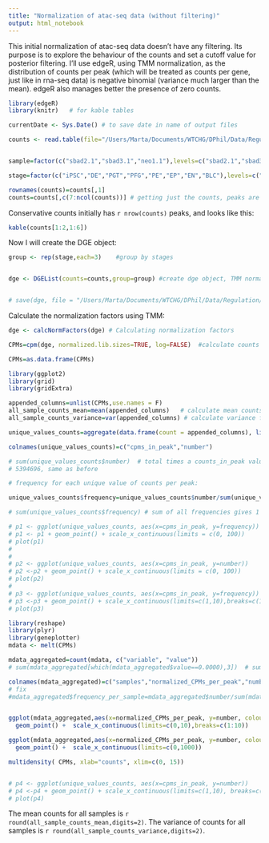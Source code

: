 ```yaml
---
title: "Normalization of atac-seq data (without filtering)"
output: html_notebook
---
```


This initial normalization of atac-seq data doesn't have any filtering. Its purpose is to explore the behaviour of the counts and set a cutoff value for posterior filtering. I'll use edgeR, using TMM normalization, as the distribution of counts per peak (which will be treated as counts per gene, just like in rna-seq data) is negative binomial (variance much larger than the mean). edgeR also manages better the presence of zero counts. 

```r
library(edgeR)
library(knitr)   # for kable tables

currentDate <- Sys.Date() # to save date in name of output files

counts <- read.table(file="/Users/Marta/Documents/WTCHG/DPhil/Data/Regulation/atac-seq/counts_all_samples_peaks_renamed.txt",header = T,check.names=F) # bed file with start and end of peaks


sample=factor(c("sbad2.1","sbad3.1","neo1.1"),levels=c("sbad2.1","sbad3.1","neo1.1"))   # data comes from three donors

stage=factor(c("iPSC","DE","PGT","PFG","PE","EP","EN","BLC"),levels=c("iPSC","DE","PGT","PFG","PE","EP","EN","BLC")) # 8 stages

rownames(counts)=counts[,1]
counts=counts[,c(7:ncol(counts))] # getting just the counts, peaks are row names

```
Conservative counts initially has `r nrow(counts)` peaks, and looks like this: 


```r


kable(counts[1:2,1:6])


```

Now I will create the DGE object:


```r


group <- rep(stage,each=3)    #group by stages 


dge <- DGEList(counts=counts,group=group) #create dge object, TMM normalization by default


# save(dge, file = "/Users/Marta/Documents/WTCHG/DPhil/Data/Regulation/atac-seq/session_objects/dge_atac-seq.xz" , compress="xz")   # saving the dge object
```

Calculate the normalization factors using TMM:
```r

dge <- calcNormFactors(dge) # Calculating normalization factors

CPMs=cpm(dge, normalized.lib.sizes=TRUE, log=FALSE)  #calculate counts per million using the normalized library sizes

CPMs=as.data.frame(CPMs)
```

```r

library(ggplot2)
library(grid)
library(gridExtra)

appended_columns=unlist(CPMs,use.names = F)
all_sample_counts_mean=mean(appended_columns)   # calculate mean counts for all samples
all_sample_counts_variance=var(appended_columns) # calculate variance for counts for all samples

unique_values_counts=aggregate(data.frame(count = appended_columns), list(value = appended_columns), length)

colnames(unique_values_counts)=c("cpms_in_peak","number")

# sum(unique_values_counts$number)  # total times a counts_in_peak values is repeated 
# 5394696, same as before

# frequency for each unique value of counts per peak:

unique_values_counts$frequency=unique_values_counts$number/sum(unique_values_counts$number)

# sum(unique_values_counts$frequency) # sum of all frequencies gives 1 

# p1 <- ggplot(unique_values_counts, aes(x=cpms_in_peak, y=frequency))
# p1 <- p1 + geom_point() + scale_x_continuous(limits = c(0, 100))
# plot(p1)
# 
# 
# p2 <- ggplot(unique_values_counts, aes(x=cpms_in_peak, y=number))
# p2 <-p2 + geom_point() + scale_x_continuous(limits = c(0, 100))
# plot(p2)
# 
# p3 <- ggplot(unique_values_counts, aes(x=cpms_in_peak, y=frequency))
# p3 <-p3 + geom_point() + scale_x_continuous(limits=c(1,10),breaks=c(1:10)) + scale_y_continuous(limits = c(0, 0.0055))
# plot(p3)

library(reshape)
library(plyr)
library(geneplotter)
mdata <- melt(CPMs) 

mdata_aggregated=count(mdata, c("variable", "value"))
# sum(mdata_aggregated[which(mdata_aggregated$value==0.0000),3])  # sum of all 0s in all samples is equal to the total sum of 0s in unique_values_counts

colnames(mdata_aggregated)=c("samples","normalized_CPMs_per_peak","number")
# fix 
#mdata_aggregated$frequency_per_sample=mdata_aggregated$number/sum(mdata_aggregated$number[which(mdata_aggregated)])


ggplot(mdata_aggregated,aes(x=normalized_CPMs_per_peak, y=number, colour = samples)) +
  geom_point() +  scale_x_continuous(limits=c(0,10),breaks=c(1:10))

ggplot(mdata_aggregated,aes(x=normalized_CPMs_per_peak, y=number, colour = samples)) +
  geom_point() +  scale_x_continuous(limits=c(0,1000))

multidensity( CPMs, xlab="counts", xlim=c(0, 15))


# p4 <- ggplot(unique_values_counts, aes(x=cpms_in_peak, y=number))
# p4 <-p4 + geom_point() + scale_x_continuous(limits=c(1,10), breaks=c(1:10)) + scale_y_continuous(limits = c(0, 30000))
# plot(p4)
```

The mean counts for all samples is `r round(all_sample_counts_mean,digits=2)`.
The variance of counts for all samples is `r round(all_sample_counts_variance,digits=2)`.

